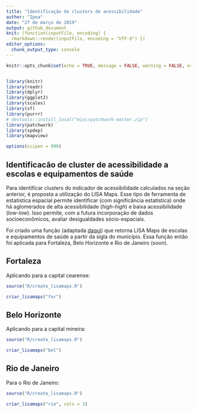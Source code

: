 ```yaml
---
title: "Identificação de clusters de acessibilidade"
author: "Ipea"
date: "27 de março de 2019"
output: github_document
knit: (function(inputFile, encoding) {
  rmarkdown::render(inputFile, encoding = "UTF-8") })
editor_options: 
  chunk_output_type: console
---
```


```r
knitr::opts_chunk$set(echo = TRUE, message = FALSE, warning = FALSE, error = FALSE, eval = TRUE)


library(knitr)
library(readr)
library(dplyr)
library(ggplot2)
library(scales)
library(sf)
library(purrr)
# devtools::install_local("misc/patchwork-master.zip")
library(patchwork)
library(spdep)
library(mapview)

options(scipen = 999)

```

## Identificacão de cluster de acessibilidade a escolas e equipamentos de saúde

Para identificar clusters do indicador de acessibilidade calculados na seção anterior, é proposta a utilização do LISA Maps. Esse tipo de ferramenta de estatística espacial permite identificar (com significância estatística) onde há aglomerados de alta acessibilidade (_high-high_) e baixa acessibilidade (_low-low_). Isso permite, com a futura incorporação de dados socioeconômicos, avaliar desigualdades sócio-espaciais.

Foi criado uma função (adaptada [daqui](https://stackoverflow.com/questions/37664728/create-a-map-of-spatial-clusters-lisa-in-r)) que retorna LISA Maps de escolas e equipamentos de saúde a partir da sigla do município. Essa função então foi aplicada para Fortaleza, Belo Horizonte e Rio de Janeiro (soon).

## Fortaleza

Aplicando para a capital cearense:

```r

source("R/create_lisamaps.R")

criar_lisamaps("for")

```

## Belo Horizonte

Aplicando para a capital mineira:

```r

source("R/create_lisamaps.R")

criar_lisamaps("bel")

```

## Rio de Janeiro

Para o Rio de Janeiro:

```r

source("R/create_lisamaps.R")

criar_lisamaps("rio", cols = 1)

```






